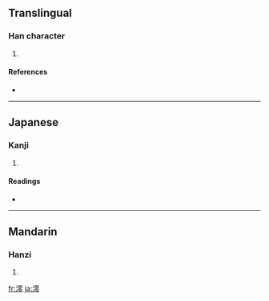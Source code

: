 ==Translingual==

===Han character===
{{Han char|rn=85|rad=水|as=13|sn=16|four=3113<sub>7</sub>|canj=水一月戈 (EMBI), X水一月戈 (XEMBI)}}

# {{defn|Han|sort=水13}}

====References====
* {{Han ref|kx=0653.110|dkj=18398|dj=1063.110|hdz=31754.120|uh=6FAA|ud=28586|bh=E9FB|bd=59899}}

----

==Japanese==

===Kanji===
{{ja-kanji|grade=|rs=水13}}

# {{defn|Japanese}}

====Readings====
* {{ja-readings|on=[[れい]] (rei)|kun=[[みお]] (mio)}}

----

==Mandarin==

===Hanzi===
{{cmn-hanzi|pin=[[huá]] ([[hua2]]), [[huì]] ([[hui4]]), [[líng]] ([[ling2]])|wg=hua<sup>2</sup>, hui<sup>4</sup>, ling<sup>2</sup>}}

# {{defn|Mandarin}}

[[fr:澪]]
[[ja:澪]]
